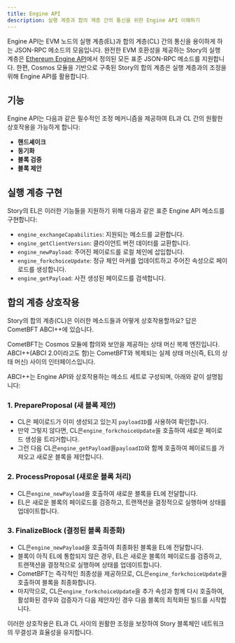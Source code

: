 ```yaml
---
title: Engine API
description: 실행 계층과 합의 계층 간의 통신을 위한 Engine API 이해하기
---
```


Engine API는 EVM 노드의 실행 계층(EL)과 합의 계층(CL) 간의 통신을 용이하게 하는 JSON-RPC 메소드의 모음입니다. 완전한 EVM 호환성을 제공하는 Story의 실행 계층은 [Ethereum Engine API](https://github.com/ethereum/execution-apis/blob/main/src/engine/common.md)에서 정의된 모든 표준 JSON-RPC 메소드를 지원합니다. 한편, Cosmos 모듈을 기반으로 구축된 Story의 합의 계층은 실행 계층과의 조정을 위해 Engine API를 활용합니다.

## 기능

Engine API는 다음과 같은 필수적인 조정 메커니즘을 제공하여 EL과 CL 간의 원활한 상호작용을 가능하게 합니다:

* **핸드셰이크**
* **동기화**
* **블록 검증**
* **블록 제안**

## 실행 계층 구현

Story의 EL은 이러한 기능들을 지원하기 위해 다음과 같은 표준 Engine API 메소드를 구현합니다:

* `engine_exchangeCapabilities`: 지원되는 메소드를 교환합니다.
* `engine_getClientVersion`: 클라이언트 버전 데이터를 교환합니다.
* `engine_newPayload`: 주어진 페이로드를 로컬 체인에 삽입합니다.
* `engine_forkchoiceUpdate`: 정규 체인 마커를 업데이트하고 주어진 속성으로 페이로드를 생성합니다.
* `engine_getPayload`: 사전 생성된 페이로드를 검색합니다.

## 합의 계층 상호작용

Story의 합의 계층(CL)은 이러한 메소드들과 어떻게 상호작용할까요? 답은 CometBFT ABCI++에 있습니다.

CometBFT는 Cosmos 모듈에 합의와 보안을 제공하는 상태 머신 복제 엔진입니다. ABCI++(ABCI 2.0이라고도 함)는 CometBFT와 복제되는 실제 상태 머신(즉, EL의 상태 머신) 사이의 인터페이스입니다.

ABCI++는 Engine API와 상호작용하는 메소드 세트로 구성되며, 아래와 같이 설명됩니다:

### **1. PrepareProposal** (새 블록 제안)

* CL은 페이로드가 이미 생성되고 있는지 `payloadID`를 사용하여 확인합니다.
* 만약 그렇지 않다면, CL은`engine_forkchoiceUpdate`을 호출하여 새로운 페이로드 생성을 트리거합니다.
* 그런 다음 CL은`engine_getPayload`을`payloadID`와 함께 호출하여 페이로드를 가져오고 새로운 블록을 제안합니다.

### **2. ProcessProposal** (새로운 블록 처리)

* CL은`engine_newPayload`을 호출하여 새로운 블록을 EL에 전달합니다.
* EL은 새로운 블록의 페이로드를 검증하고, 트랜잭션을 결정적으로 실행하며 상태를 업데이트합니다.

### **3. FinalizeBlock** (결정된 블록 최종화)

* CL은`engine_newPayload`을 호출하여 최종화된 블록을 EL에 전달합니다.
* 블록이 아직 EL에 통합되지 않은 경우, EL은 새로운 블록의 페이로드를 검증하고, 트랜잭션을 결정적으로 실행하며 상태를 업데이트합니다.
* CometBFT는 즉각적인 최종성을 제공하므로, CL은`engine_forkchoiceUpdate`을 호출하여 블록을 최종화합니다.
* 마지막으로, CL은`engine_forkchoiceUpdate`을 추가 속성과 함께 다시 호출하여, 활성화된 경우와 검증자가 다음 제안자인 경우 다음 블록의 최적화된 빌드를 시작합니다.

이러한 상호작용은 EL과 CL 사이의 원활한 조정을 보장하여 Story 블록체인 네트워크의 무결성과 효율성을 유지합니다.
